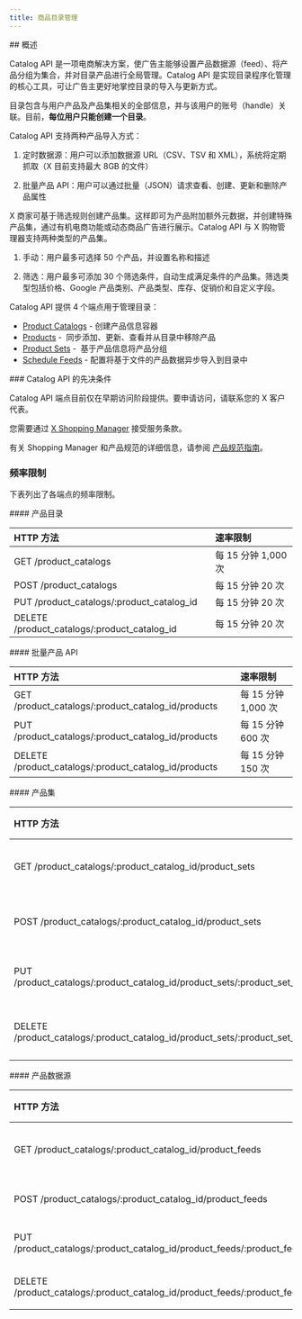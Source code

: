```yaml
---
title: 商品目录管理
---
```


<div id="overview">
  ## 概述
</div>

Catalog API 是一项电商解决方案，使广告主能够设置产品数据源（feed）、将产品分组为集合，并对目录产品进行全局管理。Catalog API 是实现目录程序化管理的核心工具，可让广告主更好地掌控目录的导入与更新方式。

目录包含与用户产品及产品集相关的全部信息，并与该用户的账号（handle）关联。目前，**每位用户只能创建一个目录**。 

Catalog API 支持两种产品导入方式：

1.  定时数据源：用户可以添加数据源 URL（CSV、TSV 和 XML），系统将定期抓取（X 目前支持最大 8GB 的文件）

2.  批量产品 API：用户可以通过批量（JSON）请求查看、创建、更新和删除产品属性

X 商家可基于筛选规则创建产品集。这样即可为产品附加额外元数据，并创建特殊产品集，通过有机电商功能或动态商品广告进行展示。Catalog API 与 X 购物管理器支持两种类型的产品集。 

1.  手动：用户最多可选择 50 个产品，并设置名称和描述

2.  筛选：用户最多可添加 30 个筛选条件，自动生成满足条件的产品集。筛选类型包括价格、Google 产品类别、产品类型、库存、促销价和自定义字段。

Catalog API 提供 4 个端点用于管理目录：

* [Product Catalogs](https://developer.x.com/en/docs/x-ads-api/catalog-management/api-reference/product-catalogs) \- 创建产品信息容器
* [Products](https://developer.x.com/en/docs/x-ads-api/catalog-management/api-reference/products) -  同步添加、更新、查看并从目录中移除产品
* [Product Sets](https://developer.x.com/en/docs/x-ads-api/catalog-management/api-reference/product-sets) -  基于产品信息将产品分组
* [Schedule Feeds](https://developer.x.com/en/docs/twitter-ads-api/catalog-management/api-reference/scheduled-feeds) \- 配置将基于文件的产品数据异步导入到目录中

<div id="prerequisites-for-the-catalog-api">
  ### Catalog API 的先决条件
</div>

Catalog API 端点目前仅在早期访问阶段提供。要申请访问，请联系您的 X 客户代表。

您需要通过 [X Shopping Manager](https://ads.x.com/shopping_manager) 接受服务条款。

有关 Shopping Manager 和产品规范的详细信息，请参阅 [产品规范指南](https://business.x.com/en/help/shopping-specs.html)。

### 频率限制 

下表列出了各端点的频率限制。

<div id="product-catalog">
  #### 产品目录
</div>

| HTTP 方法 | 速率限制 |
| :--- | :--- |
| GET /product_catalogs | 每 15 分钟 1,000 次 |
| POST /product_catalogs | 每 15 分钟 20 次 |
| PUT /product_catalogs/:product_catalog_id | 每 15 分钟 20 次 |
| DELETE /product_catalogs/:product_catalog_id | 每 15 分钟 20 次 |

<div id="batch-products-api">
  #### 批量产品 API
</div>

| HTTP 方法 | 速率限制 |
| :--- | :--- |
| GET /product\_catalogs/:product\_catalog_id/products | 每 15 分钟 1,000 次 |
| PUT /product\_catalogs/:product\_catalog_id/products | 每 15 分钟 600 次 |
| DELETE /product\_catalogs/:product\_catalog_id/products | 每 15 分钟 150 次 |

<div id="product-sets">
  #### 产品集
</div>

| HTTP 方法 | 速率限制 |
| :--- | :--- |
| GET /product\_catalogs/:product\_catalog\_id/product\_sets | 每 15 分钟 2,000 次 |
| POST /product\_catalogs/:product\_catalog\_id/product\_sets | 每 15 分钟 100 次 |
| PUT /product\_catalogs/:product\_catalog\_id/product\_sets/:product\_set\_id | 每 15 分钟 500 次 |
| DELETE /product\_catalogs/:product\_catalog\_id/product\_sets/:product\_set\_id | 每 15 分钟 100 次 |

<div id="product-feeds">
  #### 产品数据源
</div>

| HTTP 方法 | 速率限制 |
| :--- | :--- |
| GET /product\_catalogs/:product\_catalog\_id/product\_feeds | 每 15 分钟 1,000 次 |
| POST /product\_catalogs/:product\_catalog\_id/product\_feeds | 每 15 分钟 20 次 |
| PUT /product\_catalogs/:product\_catalog\_id/product\_feeds/:product\_feed\_id | 每 15 分钟 20 次 |
| DELETE /product\_catalogs/:product\_catalog\_id/product\_feeds/:product\_feed\_id | 每 15 分钟 20 次 |